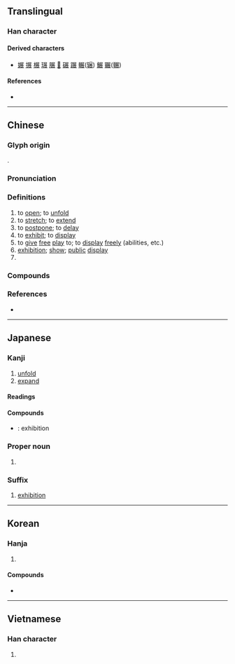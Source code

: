 {{character info}}
==Translingual==

===Han character===
{{Han char|rn=44|rad=尸|as=07|sn=10|four=77232|canj=STV|ids=⿸尸⿱龷⿰𠄌⿺乀丿(GJKV),⿸尸⿸⿱龷𠄌⿺乀丿(HT)}}

====Derived characters====
* [[㜊]] [[搌]] [[榐]] [[𤧷]] [[𦟌]] [[𥉲]] [[碾]] [[蹍]] [[輾]]([[辗]]) [[䱼]] [[囅]]([[冁]])

====References====
* {{Han ref|kx=0302.100|dkj=07715|dj=0599.230|hdz=20974.070|uh=5C55|ud=23637|bh=AE69|bd=44649}}

----

==Chinese==
{{zh-forms|alt=㞡,𰍰-second round simplified}}

===Glyph origin===
{{Han etym}}
{{Han compound|尸|𧝑|ls=psc|c1=s|c2=p|abb2=y}}.

===Pronunciation===
{{zh-pron
|m=zhǎn
|m-s=zan3
|c=zin2
|h=pfs=chán/tién;gd=zan3
|md=diēng
|mn=tián/xm,zz:thián/qz:thí/xm,zz:thíⁿ
|mn-t=diang2/diêng2
|mn-t_note=diang2 - Shantou; diêng2 - Chaozhou
|w=2tsoe
|mc=y
|oc=y
|cat=v,n,pn
}}

===Definitions===
{{zh-hanzi}}

# to [[open]]; to [[unfold]]
# to [[stretch]]; to [[extend]]
# to [[postpone]]; to [[delay]]
# to [[exhibit]]; to [[display]]
# to [[give]] [[free]] [[play]] to; to [[display]] [[freely]] (abilities, etc.)
# [[exhibition]]; [[show]]; [[public]] [[display]]
# {{surname|zh}}

===Compounds===
{{zh-der|一展身手|一展長才|一籌莫展|不展|伸展|個展|倫敦影展|匯展|半籌莫展|參展|另謀發展|各展其長|商展|回顧展|國際商展|坎城影展|大展|大展宏圖|大展抱負|大展襟抱|大展身手|大展魅力|大展鴻圖|寬展|展伎|展出|展卷|展售|展子虔|展季|展布|展延|展性|展才|展拜|展掙|展播|展放|展映|展望|展期|展樣|展汙|展爪|展現|展眉|展眼|展眼舒眉|展示|展禮|展禽|展緩|展縮|展翅|展翅高飛|展脣元音|展脫|展腳舒腰|展臂|展覽|展覽品|展覽會|展讀|展賣|展賴|展轉|展轉反側|展采|展開|展限|展露|展顏|展顯|展驥|平展|延展性|影展|愁眉不展|愁顏不展|拓展|招展|推展|擴展|施展|書展|東京影展|柏林影展|潘公展|特展|玉展|畫展|畸形發展|發展|發展潛力|盡展所長|眉頭不展|社區發展|社會發展|紐約影展|經濟發展|美展|聯展|舒展|花枝招展|莫展一籌|藝展|親展|進展|道德發展|郵展|鋪展|開展|開眉展眼|首展|鯤鵬展翅|鴻圖大展}}

===References===
* {{R:yue:Hanzi}}

----

==Japanese==

===Kanji===
{{ja-kanji|grade=6|rs=尸07}}

# [[unfold]]
# [[expand]]

====Readings====
{{ja-readings
|on=てん
|kun=の-べる, つら-ねる, のびる
|nanori=ひろ
}}

====Compounds====
* {{ja-r|展覧会|てんらんかい}}: exhibition

===Proper noun===
{{ja-pos|proper|まこと}}

# {{given name|ja|male|sort=まこと}}

===Suffix===
{{ja-pos|suffix|てん}}

# [[exhibition]]

----

==Korean==

===Hanja===
{{ko-hanja|펼치다|펼|전}}

# {{hanja form of|전|to [[unfold]], [[spread]]}}

====Compounds====
* {{ko-l|전시회|展示會|[[exhibition]]}}

----

==Vietnamese==

===Han character===
{{vi-hantu|[[triển]], [[chẽn]]|rs=尸07}}

# {{rfdef|vi|sort=尸07}}